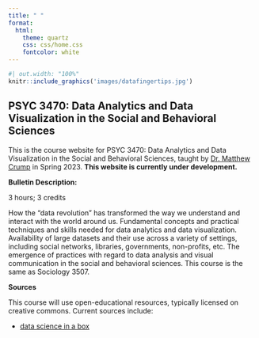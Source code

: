 ```yaml
---
title: " "
format:
  html: 
    theme: quartz
    css: css/home.css
    fontcolor: white
---
```


```r
#| out.width: "100%"
knitr::include_graphics('images/datafingertips.jpg')
```

## PSYC 3470: Data Analytics and Data Visualization in the Social and Behavioral Sciences

This is the course website for PSYC 3470: Data Analytics and Data Visualization in the Social and Behavioral Sciences, taught by [Dr. Matthew Crump](https://crumplab.com) in Spring 2023. **This website is currently under development.**

**Bulletin Description:**

3 hours; 3 credits

How the "data revolution" has transformed the way we understand and interact with the world around us. Fundamental concepts and practical techniques and skills needed for data analytics and data visualization. Availability of large datasets and their use across a variety of settings, including social networks, libraries, governments, non-profits, etc. The emergence of practices with regard to data analysis and visual communication in the social and behavioral sciences. This course is the same as Sociology 3507.

**Sources**

This course will use open-educational resources, typically licensed on creative commons. Current sources include:

-   [data science in a box](https://datasciencebox.org)
